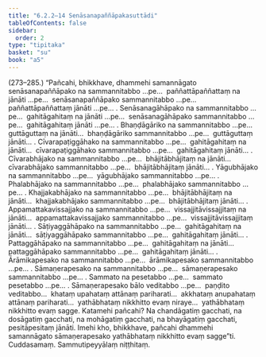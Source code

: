 ```yaml
---
title: "6.2.2–14 Senāsanapaññāpakasuttādi"
tableOfContents: false
sidebar:
  order: 2
type: "tipitaka"
basket: "su"
book: "a5"
---
```



<DynamicBreadcrumb />

<Paragraph type="center" book="a5">
(273–285.)
</Paragraph>

<Paragraph number="1378" book="a5">
“Pañcahi, bhikkhave, dhammehi samannāgato senāsanapaññāpako na sammannitabbo …pe…  paññattāpaññattaṃ na jānāti …pe…  senāsanapaññāpako sammannitabbo …pe…  paññattāpaññattaṃ jānāti …pe… .
</Paragraph>

<Paragraph number="1379" book="a5">
Senāsanagāhāpako na sammannitabbo …pe…  gahitāgahitaṃ na jānāti …pe…  senāsanagāhāpako sammannitabbo …pe…  gahitāgahitaṃ jānāti …pe… .
</Paragraph>

<Paragraph number="1380" book="a5">
Bhaṇḍāgāriko na sammannitabbo …pe…  guttāguttaṃ na jānāti…  bhaṇḍāgāriko sammannitabbo …pe…  guttāguttaṃ jānāti… .
</Paragraph>

<Paragraph number="1381" book="a5">
Cīvarapaṭiggāhako na sammannitabbo …pe…  gahitāgahitaṃ na jānāti…  cīvarapaṭiggāhako sammannitabbo …pe…  gahitāgahitaṃ jānāti… .
</Paragraph>

<Paragraph number="1382" book="a5">
Cīvarabhājako na sammannitabbo …pe…  bhājitābhājitaṃ na jānāti…  cīvarabhājako sammannitabbo …pe…  bhājitābhājitaṃ jānāti… .
</Paragraph>

<Paragraph number="1383" type="center" book="a5">
Yāgubhājako na sammannitabbo …pe…  yāgubhājako sammannitabbo …pe… .
</Paragraph>

<Paragraph number="1384" type="center" book="a5">
Phalabhājako na sammannitabbo …pe…  phalabhājako sammannitabbo …pe… .
</Paragraph>

<Paragraph number="1385" book="a5">
Khajjakabhājako na sammannitabbo …pe…  bhājitābhājitaṃ na jānāti…  khajjakabhājako sammannitabbo …pe…  bhājitābhājitaṃ jānāti… .
</Paragraph>

<Paragraph number="1386" book="a5">
Appamattakavissajjako na sammannitabbo …pe…  vissajjitāvissajjitaṃ na jānāti…  appamattakavissajjako sammannitabbo …pe…  vissajjitāvissajjitaṃ jānāti… .
</Paragraph>

<Paragraph number="1387" book="a5">
Sāṭiyaggāhāpako na sammannitabbo …pe…  gahitāgahitaṃ na jānāti…  sāṭiyaggāhāpako sammannitabbo …pe…  gahitāgahitaṃ jānāti… .
</Paragraph>

<Paragraph number="1388" book="a5">
Pattaggāhāpako na sammannitabbo …pe…  gahitāgahitaṃ na jānāti…  pattaggāhāpako sammannitabbo …pe…  gahitāgahitaṃ jānāti… .
</Paragraph>

<Paragraph number="1389" type="center" book="a5">
Ārāmikapesako na sammannitabbo …pe…  ārāmikapesako sammannitabbo …pe… .
</Paragraph>

<Paragraph number="1390" type="center" book="a5">
Sāmaṇerapesako na sammannitabbo …pe…  sāmaṇerapesako sammannitabbo …pe… .
</Paragraph>

<Paragraph number="1391" type="center" book="a5">
Sammato na pesetabbo …pe…  sammato pesetabbo …pe… .
</Paragraph>

<Paragraph number="1392" book="a5">
Sāmaṇerapesako bālo veditabbo …pe…  paṇḍito veditabbo…  khataṃ upahataṃ attānaṃ pariharati…  akkhataṃ anupahataṃ attānaṃ pariharati…  yathābhataṃ nikkhitto evaṃ niraye…  yathābhataṃ nikkhitto evaṃ sagge. Katamehi pañcahi? Na chandāgatiṃ gacchati, na dosāgatiṃ gacchati, na mohāgatiṃ gacchati, na bhayāgatiṃ gacchati, pesitāpesitaṃ jānāti. Imehi kho, bhikkhave, pañcahi dhammehi samannāgato sāmaṇerapesako yathābhataṃ nikkhitto evaṃ sagge”ti.

</Paragraph>

<Paragraph number="1393" type="center" book="a5">
Cuddasamaṃ.



</Paragraph>

<Paragraph number="1394" type="center" book="a5">
Sammutipeyyālaṃ niṭṭhitaṃ.
</Paragraph>